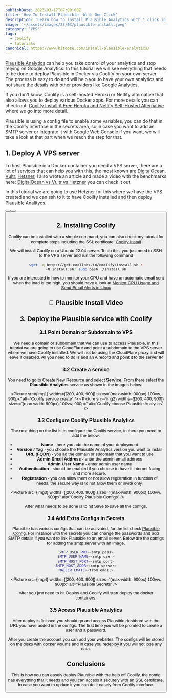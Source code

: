 ```yaml
---
publishDate: 2023-03-17T07:00:00Z
title: 'How To Install Plausible  With One Click'
description: 'Learn how to install Plausible Analytics with 1 click in docker via Coolify on your own server.'
image: '~/assets/images/23/03/plausible-install.jpeg'
category: 'VPS'
tags:
  - coolify
  - tutorials
canonical: https://www.bitdoze.com/install-plausible-analytics/
---
```



[Plausible Analytics](https://www.bitdoze.com/plausible-tool/) can help you take control of your analytics and stop relying on Google Analytics. In this tutorial we will see everything that needs to be done to deploy Plausible in Docker via Coolify on your own server. The process is easy to do and will help you to have your own analytics and not share the details with other providers like Google Analytics.

If you don't know, Coolify is a self-hosted Heroku or Netlify alternative that also allows you to deploy various Docker apps. For more details you can check out: [Coolify Install A Free Heroku and Netlify Self-Hosted Alternative](https://www.bitdoze.com/coolify-install-heroku-alternative/) where we go into more detail.

Plausible is using a config file to enable some variables, you can do that in the Coolify interface in the secrets area, so in case you want to add an SMTP server or integrate it with Google Web Console if you want, we will take a look at that part when we reach the step for that.

## 1. Deploy A VPS server

To host Plausible in a Docker container you need a VPS server, there are a lot of services that can help you with this, the most known are [DigitalOcean](https://go.bitdoze.com/do), [Vultr](https://go.bitdoze.com/vultr), [Hetzner](https://go.bitdoze.com/hetzner), I also wrote an article and made a video with the benchmarks here: [DigitalOcean vs Vultr vs Hetzner](https://www.wpdoze.com/digitalocean-vs-vultr-vs-hetzner/) you can check it out.

In this tutorial we are going to use Hetzner for this where we have the VPS created and we can ssh to it to have Coolify installed and then deploy Plausible Analitycs.

<Button link="https://go.bitdoze.com/do" text="DigitalOcean $100 Free" />
<Button link="https://go.bitdoze.com/vultr" text="Vultr $100 Free" />
<Button link="https://go.bitdoze.com/hetzner" text="Hetzner €⁠20 Free" />

## 2. Installing Coolify

Coolify can be installed with a simple command, you can also check my tutorial for complete steps including the SSL certificate: [Coolify Install](https://www.bitdoze.com/coolify-install-heroku-alternative/)

We will install Coolify on a Ubuntu 22.04 server. To do this, you just need to SSH to the VPS server and run the following command

```bash
wget -q https://get.coollabs.io/coolify/install.sh \
-O install.sh; sudo bash ./install.sh
```

If you are interested in how to monitor your CPU and have an automatic email sent when the load is too high, you should have a look at [Monitor CPU Usage and Send Email Alerts in Linux](https://www.bitdoze.com/monitor-cpu-usage-and-send-email-alerts-in-linux/)

## 🎥 Plausible Install Video

<YouTubeEmbed url="https://www.youtube.com/embed/RNnuXCUhHF4" label="How To Install Plausible  With One Click" />

## 3. Deploy the Plausible service with Coolify

### 3.1 Point Domain or Subdomain to VPS

We need a domain or subdomain that we can use to access Plausible, in this tutorial we are going to use CloudFlare and point a subdomain to the VPS server where we have Coolify installed. We will not be using the CloudFlare proxy and will leave it disabled. All you need to do is add an A record and point it to the server IP.

### 3.2 Create a service

You need to go to Create New Resource and select **Service**. From there select the **Plausible Analytics** service as shown in the images below:

<Picture src={img1} widths={[200, 400, 900]} sizes="(max-width: 900px) 100vw, 900px" alt="Coolify service create" />
<Picture
  src={img2}
  widths={[200, 400, 900]}
  sizes="(max-width: 900px) 100vw, 900px"
  alt="Coolify choose Plausible Analytics"
/>

### 3.3 Configure Coolify Plausible Analytics

The next thing on the list is to configure the Coolify service, in there you need to add the below:

- **Name** - here you add the name of your deployment
- **Version / Tag** - you choose the Plausible Analytics version you want to install
- **URL (FQDN)** - you ad the domain or sudomain that you want to use
- **Admin Email Address** - enter the admin email address
- **Admin User Name** - enter admin user name
- **Authentication** - should be enabled if you choose to have it internet facing and more secure.
- **Registration** - you can allow them or not allow registration in function of needs. the secure way is to not allow them or invite only.

<Picture src={img3} widths={[200, 400, 900]} sizes="(max-width: 900px) 100vw, 900px" alt="Coolify Plausible Configs" />

After what needs to be done is to hit Save to save all the configs.

### 3.4 Add Extra Configs in Secrets

Plausible has various configs that can be activated, for the list check [Plausible Config](https://plausible.io/docs/self-hosting-configuration). For instance with the secrets you can change the passwords and add SMTP details if you want to link Plausible to an email server. Below are the configs for adding the smtp server with an image.

```bash
SMTP_USER_PWD=<smtp pass>
SMTP_USER_NAME=<smtp user>
SMTP_HOST_PORT=<smtp port>
SMTP_HOST_ADDR=<smtp server>
MAILER_EMAIL=<from email>
```

<Picture src={img4} widths={[200, 400, 900]} sizes="(max-width: 900px) 100vw, 900px" alt="Plausible Secrets" />

After you just need to hit Deploy and Coolify will start deploy the docker containers.

### 3.5 Access Plausible Analytics

After deploy is finished you should go and access Plausible dashbord with the URL you have added in the configs. The first time you will be promted to create a user and a password.

After you create the account you can add your websites. The configs will be stored on the disks with docker volums and in case you redeploy it you will not lose any data.

## Conclusions

This is how you can easely deploy Plausible with the help off Coolify, the config has everything that it needs and you can access it securely with an SSL certificate. In case you want to update it you can do it easely from Coolify interface.
